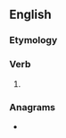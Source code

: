 ==English==

===Etymology===
{{suffix|en|wear|eth}}

===Verb===
{{head|en|verb form}}

# {{en-archaic third-person singular of|wear}}

===Anagrams===
* {{anagrams|en|a=aeehrtw|weather|whate'er|wheater|whereat|wreathe}}